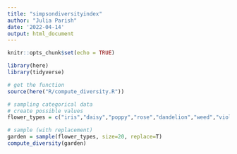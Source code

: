 ```yaml
---
title: "simpsondiversityindex"
author: "Julia Parish"
date: '2022-04-14'
output: html_document
---
```


```r
knitr::opts_chunk$set(echo = TRUE)
```

```r
library(here)
library(tidyverse)
```

```r
# get the function
source(here("R/compute_diversity.R"))
```

```r
# sampling categorical data
# create possible values
flower_types = c("iris","daisy","poppy","rose","dandelion","weed","violet")

# sample (with replacement)
garden = sample(flower_types, size=20, replace=T)
compute_diversity(garden)
```

